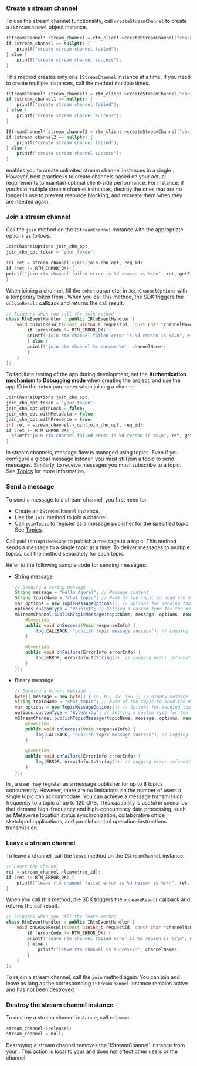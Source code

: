 <PlatformWrapper platform="linux-cpp">

### Create a stream channel

To use the stream channel functionality, call `createStreamChannel` to create a `IStreamChannel` object instance.

```cpp
IStreamChannel* stream_channel = rtm_client->createStreamChannel("channel_name");
if (stream_channel == nullptr) {
    printf("create stream channel failed");
} else {
    printf("create stream channel success");
}
```

This method creates only one `IStreamChannel` instance at a time. If you need to create multiple instances, call the method multiple times.

```cpp
IStreamChannel* stream_channel1 = rtm_client->createStreamChannel("chat_room1");
if (stream_channel1 == nullptr) {
    printf("create stream channel failed");
} else {
    printf("create stream channel success");
}

IStreamChannel* stream_channel2 = rtm_client->createStreamChannel("chat_room2");
if (stream_channel2 == nullptr) {
    printf("create stream channel failed");
} else {
    printf("create stream channel success");
}
```

<Admonition>
<Vg k="SIG" /> enables you to create unlimited stream channel instances in a single <Vpl k="CLIENT"/>. However, best practice is to create channels based on your actual requirements to maintain optimal client-side performance. For instance, if you hold multiple stream channel instances, destroy the ones that are no longer in use to prevent resource blocking, and recreate them when they are needed again.
</Admonition>

### Join a stream channel

Call the `join` method on the `IStreamChannel` instance with the appropriate options as follows:

```cpp
JoinChannelOptions join_chn_opt;
join_chn_opt.token = "your_token";

int ret = stream_channel->join(join_chn_opt, req_id);
if (ret != RTM_ERROR_OK) {
printf("join rtm channel failed error is %d reason is %s\n", ret, getErrorReason(ret));
}
```

When joining a channel, fill the `token` parameter in `JoinChannelOptions` with a temporary token from <Vg k="CONSOLE" />. When you call this method, the SDK triggers the `onJoinResult` callback and returns the call result.

```cpp
// Triggers when you call the join method
class RtmEventHandler : public IRtmEventHandler {
    void onJoinResult(const uint64_t requestId, const char *channelName, const char *userId, RTM_ERROR_CODE errorCode) {
        if (errorCode != RTM_ERROR_OK) {
        printf("join rtm channel failed error is %d reason is %s\n", errorCode, getErrorReason(errorCode));
        } else {
        printf("join rtm channel %s success\n", channelName);
        }
    }
};
```

<Admonition>

To facilitate testing of the app during development, set the **Authentication mechanism** to **Debugging mode** when creating the project, and use the app ID in the `token` parameter when joining a channel.
</Admonition>

```cpp
JoinChannelOptions join_chn_opt;
join_chn_opt.token = "your_token";
join_chn_opt.withLock = false;
join_chn_opt.withMetadata = false;
join_chn_opt.withPresence = true;
int ret = stream_channel->join(join_chn_opt, req_id);
if (ret != RTM_ERROR_OK) {
  printf("join rtm channel failed error is %d reason is %s\n", ret, getErrorReason(ret));
}
```

In stream channels, message flow is managed using topics. Even if you configure a global message listener, you must still join a topic to send messages. Similarly, to receive messages you must subscribe to a topic. See [Topics](../core-functionality/topics) for more information.

### Send a message 

To send a message to a stream channel, you first need to:

- Create an `IStreamChannel` instance.
- Use the `join` method to join a channel.
- Call `joinTopic` to register as a message publisher for the specified topic. See [Topics](../core-functionality/topics).

Call `publishTopicMessage` to publish a message to a topic. This method sends a message to a single topic at a time. To deliver messages to multiple topics, call the method separately for each topic.

Refer to the following sample code for sending messages:

* String message

    ```java
    // Sending a string message
    String message = "Hello Agora!"; // Message content
    String topicName = "chat_topic"; // Name of the topic to send the message to
    var options = new TopicMessageOptions(); // Options for sending topic messages
    options.customType = "PainTxt"; // Setting a custom type for the message
    mStreamChannel.publishTopicMessage(topicName, message, options, new ResultCallback<Void>() {
        @Override
        public void onSuccess(Void responseInfo) {
            log(CALLBACK, "publish topic message success"); // Logging success when message is published successfully
        }

        @Override
        public void onFailure(ErrorInfo errorInfo) {
            log(ERROR, errorInfo.toString()); // Logging error information if message publishing fails
        }
    });
    ```

* Binary message

    ```java
    // Sending a binary message
    byte[] message = new byte[] { 00, 01, 35, 196 }; // Binary message content
    String topicName = "chat_topic"; // Name of the topic to send the message to
    var options = new TopicMessageOptions(); // Options for sending topic messages
    options.customType = "ByteArray"; // Setting a custom type for the message
    mStreamChannel.publishTopicMessage(topicName, message, options, new ResultCallback<Void>() {
        @Override
        public void onSuccess(Void responseInfo) {
            log(CALLBACK, "publish topic message success"); // Logging success when message is published successfully
        }

        @Override
        public void onFailure(ErrorInfo errorInfo) {
            log(ERROR, errorInfo.toString()); // Logging error information if message publishing fails
        }
    });
    ```

In <Vg k="SIG" />, a user may register as a message publisher for up to 8 topics concurrently. However, there are no limitations on the number of users a single topic can accommodate. You can achieve a message transmission frequency to a topic of up to 120 QPS. This capability is useful in scenarios that demand high-frequency and high-concurrency data processing, such as Metaverse location status synchronization, collaborative office sketchpad applications, and parallel control operation-instructions transmission.

### Leave a stream channel

To leave a channel, call the `leave` method on the `IStreamChannel` instance:

```cpp
// Leave the channel
ret = stream_channel->leave(req_id);
if (ret != RTM_ERROR_OK) {
    printf("leave rtm channel failed error is %d reason is %s\n", ret, getErrorReason(ret));
}
```

When you call this method, the SDK triggers the `onLeaveResult` callback and returns the call result.

```cpp
// Triggers when you call the leave method
class RtmEventHandler : public IRtmEventHandler {
    void onLeaveResult(const uint64_t requestId, const char *channelName, const char *userId, RTM_ERROR_CODE errorCode) {
        if (errorCode != RTM_ERROR_OK) {
        printf("leave rtm channel failed error is %d reason is %s\n", errorCode, getErrorReason(errorCode));
        } else {
            printf("leave rtm channel %s success\n", channelName);
        }
    }
};
```

To rejoin a stream channel, call the `join` method again. You can join and leave as long as the corresponding `IStreamChannel` instance remains active and has not been destroyed.

### Destroy the stream channel instance

To destroy a stream channel instance, call `release`:

```cpp
stream_channel->release();
stream_channel = null;
```

<Admonition>
Destroying a stream channel removes the `IStreamChannel` instance from your <Vpl k="CLIENT"/>. This action is local to your <Vpl k="CLIENT"/> and does not affect other users or the <Vg k="SIG" /> channel.
</Admonition>

</PlatformWrapper>